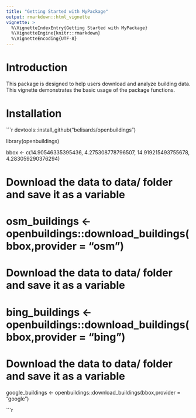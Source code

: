 ```yaml
---
title: "Getting Started with MyPackage"
output: rmarkdown::html_vignette
vignette: >
  %\VignetteIndexEntry{Getting Started with MyPackage}
  %\VignetteEngine{knitr::rmarkdown}
  %\VignetteEncoding{UTF-8}
---
```


# Introduction

This package is designed to help users download and analyze building data. This vignette demonstrates the basic usage of the package functions.

# Installation

```r
devtools::install_github("belisards/openbuildings")

library(openbuildings)

bbox <- c(14.90546335395436, 4.275308778796507, 14.919215493755678, 4.283059290376294)

# Download the data to data/ folder and save it as a variable
# osm_buildings <- openbuildings::download_buildings(bbox,provider = "osm")

# Download the data to data/ folder and save it as a variable
# bing_buildings <- openbuildings::download_buildings(bbox,provider = "bing")

# Download the data to data/ folder and save it as a variable
google_buildings <- openbuildings::download_buildings(bbox,provider = "google")

```r